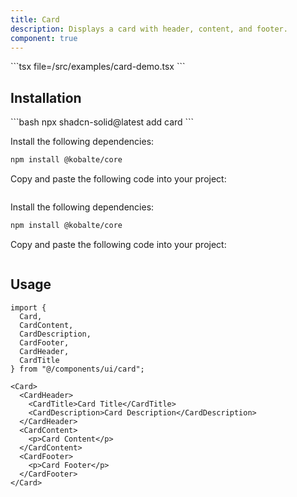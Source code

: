 ```yaml
---
title: Card
description: Displays a card with header, content, and footer.
component: true
---
```



<ComponentPreview name="card-demo" client:only="solid-js">
<Fragment slot="code">
```tsx file=<rootDir>/src/examples/card-demo.tsx
```
</Fragment>
</ComponentPreview>

## Installation

<ComponentInstallation client:only="solid-js">

<Fragment slot="cli">
```bash
npx shadcn-solid@latest add card
```
</Fragment>

<Step slot="tw">

<StepItem>Install the following dependencies:</StepItem>
```bash
npm install @kobalte/core
```

<StepItem>Copy and paste the following code into your project:</StepItem>
```tsx file=<rootDir>/node_modules/@repo/tailwindcss/ui/card.tsx
```

</Step>

<Step slot="uno">

<StepItem>Install the following dependencies:</StepItem>
```bash
npm install @kobalte/core
```

<StepItem>Copy and paste the following code into your project:</StepItem>
```tsx file=<rootDir>/node_modules/@repo/unocss/ui/card.tsx
```

</Step>

</ComponentInstallation>

## Usage

```tsx
import {
  Card,
  CardContent,
  CardDescription,
  CardFooter,
  CardHeader,
  CardTitle
} from "@/components/ui/card";
```

```tsx
<Card>
  <CardHeader>
    <CardTitle>Card Title</CardTitle>
    <CardDescription>Card Description</CardDescription>
  </CardHeader>
  <CardContent>
    <p>Card Content</p>
  </CardContent>
  <CardFooter>
    <p>Card Footer</p>
  </CardFooter>
</Card>
```
